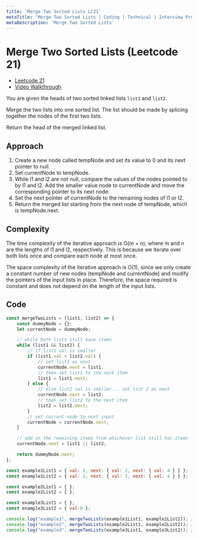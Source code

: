 ```yaml
---
title: 'Merge Two Sorted Lists LC21'
metaTitle: 'Merge Two Sorted Lists | Coding | Technical | Interview Prep | Tiffany Lea'
metaDescription: 'Merge Two Sorted Lists'
---
```


# Merge Two Sorted Lists (Leetcode 21)

- [Leetcode 21](https://leetcode.com/problems/merge-two-sorted-lists/description/)
- [Video Walkthrough](https://www.youtube.com/watch?v=GfRQvf7MB3k)


You are given the heads of two sorted linked lists `list1` and `list2`.

Merge the two lists into one sorted list. The list should be made by splicing together the nodes of the first two lists.

Return the head of the merged linked list.



## Approach
1. Create a new node called tempNode and set its value to 0 and its next pointer to null.
2. Set currentNode to tempNode.
3. While l1 and l2 are not null, compare the values of the nodes pointed to by l1 and l2. Add the smaller value node to currentNode and move the corresponding pointer to its next node.
4. Set the next pointer of currentNode to the remaining nodes of l1 or l2.
5. Return the merged list starting from the next node of tempNode, which is tempNode.next.

## Complexity
The time complexity of the iterative approach is O(m + n), where m and n are the lengths of l1 and l2, respectively. This is because we iterate over both lists once and compare each node at most once.

The space complexity of the iterative approach is O(1), since we only create a constant number of new nodes (tempNode and currentNode) and modify the pointers of the input lists in place. Therefore, the space required is constant and does not depend on the length of the input lists.


## Code

```javascript
const mergeTwoLists = (list1, list2) => {
    const dummyNode = {};
    let currentNode = dummyNode;

    // while both lists still have items
    while (list1 && list2) {
        // if list1 val is smaller
        if (list1.val < list2.val) {
            // set list1 as next
            currentNode.next = list1;
            // then set list1 to the next item 
            list1 = list1.next;
        } else {
            // else list2 val is smaller... set list 2 as next
            currentNode.next = list2;
            // then set list2 to the next item 
            list2 = list2.next;
        }
        // set current node to next input
        currentNode = currentNode.next;
    }

    // add on the remaining items from whichever list still has items
    currentNode.next = list1 || list2;

    return dummyNode.next;
};

const example1List1 = { val: 1, next: { val: 2, next: { val: 4 } } };
const example1List2 = { val: 1, next: { val: 3, next: { val: 4 } } };

const example2List1 = { };
const example2List2 = { };

const example3List1 = { };
const example3List2 = { val:0 };

console.log("example1", mergeTwoLists(example1List1, example1List2)); // [1,1,2,3,4,4] -> {  "val": 1, "next": { "val": 1, "next": { "val": 2, "next": { "val": 3, "next": { "val": 4, "next": { "val": 4 } } } } } }
console.log("example2", mergeTwoLists(example2List1, example2List2)); // [] 
console.log("example3", mergeTwoLists(example3List1, example3List2)); // [0]
```
